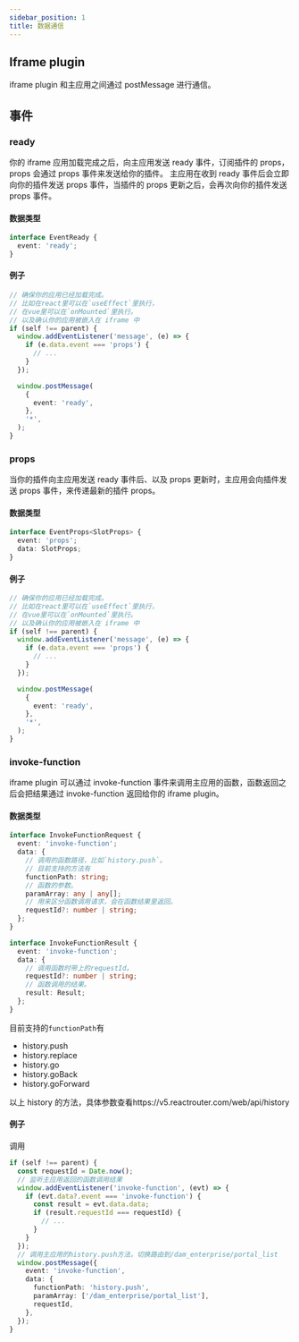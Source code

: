 ```yaml
---
sidebar_position: 1
title: 数据通信
---
```



## Iframe plugin

iframe plugin 和主应用之间通过 postMessage 进行通信。

## 事件

### ready

你的 iframe 应用加载完成之后，向主应用发送 ready 事件，订阅插件的 props， props 会通过 props 事件来发送给你的插件。
主应用在收到 ready 事件后会立即向你的插件发送 props 事件，当插件的 props 更新之后，会再次向你的插件发送 props 事件。

#### 数据类型

```typescript
interface EventReady {
  event: 'ready';
}
```

#### 例子

```typescript
// 确保你的应用已经加载完成。
// 比如在react里可以在`useEffect`里执行，
// 在vue里可以在`onMounted`里执行。
// 以及确认你的应用被嵌入在 iframe 中
if (self !== parent) {
  window.addEventListener('message', (e) => {
    if (e.data.event === 'props') {
      // ...
    }
  });

  window.postMessage(
    {
      event: 'ready',
    },
    '*',
  );
}
```

### props

当你的插件向主应用发送 ready 事件后、以及 props 更新时，主应用会向插件发送 props 事件，来传递最新的插件 props。

#### 数据类型

```typescript
interface EventProps<SlotProps> {
  event: 'props';
  data: SlotProps;
}
```

#### 例子

```typescript
// 确保你的应用已经加载完成。
// 比如在react里可以在`useEffect`里执行，
// 在vue里可以在`onMounted`里执行。
// 以及确认你的应用被嵌入在 iframe 中
if (self !== parent) {
  window.addEventListener('message', (e) => {
    if (e.data.event === 'props') {
      // ...
    }
  });

  window.postMessage(
    {
      event: 'ready',
    },
    '*',
  );
}
```

### invoke-function

iframe plugin 可以通过 invoke-function 事件来调用主应用的函数，函数返回之后会把结果通过 invoke-function 返回给你的 iframe plugin。

#### 数据类型

```typescript
interface InvokeFunctionRequest {
  event: 'invoke-function';
  data: {
    // 调用的函数路径，比如`history.push`。
    // 目前支持的方法有
    functionPath: string;
    // 函数的参数。
    paramArray: any | any[];
    // 用来区分函数调用请求，会在函数结果里返回。
    requestId?: number | string;
  };
}

interface InvokeFunctionResult {
  event: 'invoke-function';
  data: {
    // 调用函数时带上的requestId。
    requestId?: number | string;
    // 函数调用的结果。
    result: Result;
  };
}
```

目前支持的`functionPath`有

- history.push
- history.replace
- history.go
- history.goBack
- history.goForward

以上 history 的方法，具体参数查看https://v5.reactrouter.com/web/api/history

#### 例子

调用

```typescript
if (self !== parent) {
  const requestId = Date.now();
  // 监听主应用返回的函数调用结果
  window.addEventListener('invoke-function', (evt) => {
    if (evt.data?.event === 'invoke-function') {
      const result = evt.data.data;
      if (result.requestId === requestId) {
        // ...
      }
    }
  });
  // 调用主应用的history.push方法，切换路由到/dam_enterprise/portal_list
  window.postMessage({
    event: 'invoke-function',
    data: {
      functionPath: 'history.push',
      paramArray: ['/dam_enterprise/portal_list'],
      requestId,
    },
  });
}
```
